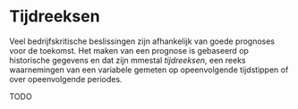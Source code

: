 # Tijdreeksen {#tijdreeksen}

:::{.chapterintro}
Veel bedrijfskritische beslissingen zijn afhankelijk van goede prognoses voor de toekomst. Het maken van een prognose is gebaseerd op historische gegevens en dat zijn mmestal *tijdreeksen*, een reeks waarnemingen van een variabele gemeten op opeenvolgende tijdstippen of over opeenvolgende periodes.
:::

TODO
